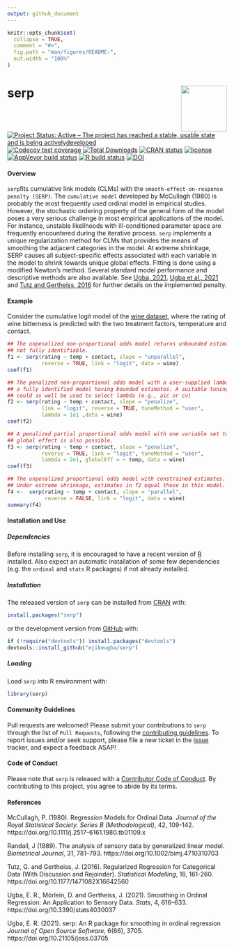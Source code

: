 ```yaml
---
output: github_document
---
```


<!-- README.md is generated from README.Rmd. Please edit that file -->

```r
knitr::opts_chunk$set(
  collapse = TRUE,
  comment = "#>",
  fig.path = "man/figures/README-",
  out.width = "100%"
)
```


# serp <img src='man/figures/hex_logo.png' align="right" height="105" />

<!-- badges: start -->
[![Project Status: Active – The project has reached a stable, usable state and is being activelydeveloped](https://www.repostatus.org/badges/latest/active.svg)](https://www.repostatus.org/#active)
[![Codecov test coverage](https://codecov.io/gh/ejikeugba/serp/branch/master/graph/badge.svg)](https://app.codecov.io/gh/ejikeugba/serp?branch=master)
[![Total Downloads](http://cranlogs.r-pkg.org/badges/grand-total/serp)](https://CRAN.R-project.org/package=serp)
[![CRAN status](https://www.r-pkg.org/badges/version/serp )](https://CRAN.R-project.org/package=serp)
[![license](https://img.shields.io/badge/license-GPL--2-blue.svg)](https://www.gnu.org/licenses/gpl-2.0.en.html)
[![AppVeyor build status](https://ci.appveyor.com/api/projects/status/github/ejikeugba/serp?branch=master&svg=true)](https://ci.appveyor.com/project/ejikeugba/serp)
[![R build status](https://github.com/ejikeugba/serp/workflows/R-CMD-check/badge.svg)](https://github.com/ejikeugba/serp/actions)
[![DOI](https://joss.theoj.org/papers/10.21105/joss.03705/status.svg)](https://doi.org/10.21105/joss.03705)
<!-- badges: end -->


#### Overview
`serp`fits cumulative link models (CLMs) with the `smooth-effect-on-response penalty (SERP)`. The `cumulative model` developed by McCullagh (1980) is probably the most frequently used ordinal model in empirical studies. However, the stochastic ordering property of the general form of the model poses a very serious challenge in most empirical applications of the model. For instance, unstable likelihoods with ill-conditioned parameter space are frequently encountered during the iterative process. `serp` implements a unique regularization method for CLMs that provides the means of smoothing the adjacent categories in the model. At extreme shrinkage, SERP causes all subject-specific effects associated with each variable in the model to shrink towards unique global effects. Fitting is done using a modified Newton's method. Several standard model performance and descriptive methods are also available. See [Ugba, 2021](https://doi.org/10.21105/joss.03705), [Ugba et al., 2021](https://doi.org/10.3390/stats4030037) and [Tutz and Gertheiss, 2016](https://doi.org/10.1177/1471082X16642560) for further details on the implemented penalty.


#### Example
Consider the cumulative logit model of the [wine dataset](https://ejikeugba.github.io/serp/reference/wine.html), where the rating of wine bitterness is predicted with the two treatment factors, temperature and contact.

```R
## The unpenalized non-proportional odds model returns unbounded estimates, hence,
## not fully identifiable.
f1 <- serp(rating ~ temp + contact, slope = "unparallel",
           reverse = TRUE, link = "logit", data = wine)
coef(f1)
```

```R
## The penalized non-proportional odds model with a user-supplied lambda gives 
## a fully identified model having bounded estimates. A suitable tuning criterion
## could as well be used to select lambda (e.g., aic or cv) 
f2 <- serp(rating ~ temp + contact, slope = "penalize",
           link = "logit", reverse = TRUE, tuneMethod = "user",
           lambda = 1e1 ,data = wine)
coef(f2)
```

```R
## A penalized partial proportional odds model with one variable set to 
## global effect is also possible.
f3 <- serp(rating ~ temp + contact, slope = "penalize",
           reverse = TRUE, link = "logit", tuneMethod = "user",
           lambda = 2e1, globalEff = ~ temp, data = wine)
coef(f3)
```

```R
## The unpenalized proportional odds model with constrained estimates. 
## Under estreme shrinkage, estimates in f2 equal those in this model.  
f4 <-  serp(rating ~ temp + contact, slope = "parallel",
            reverse = FALSE, link = "logit", data = wine)
summary(f4)
```

#### Installation and Use

##### Dependencies
Before installing `serp`, it is encouraged to have a recent version of [R](https://cran.r-project.org/bin/windows/base/) installed. Also expect an automatic installation of some few dependencies (e.g. the `ordinal` and `stats` R packages) if not already installed.  


##### Installation
The released version of `serp` can be installed from [CRAN](https://cran.r-project.org/package=serp) with:

``` r
install.packages("serp")
```

or the development version from [GitHub](https://github.com/ejikeugba/serp) with:

``` r
if (!require("devtools")) install.packages("devtools")
devtools::install_github("ejikeugba/serp")
```

##### Loading
Load `serp` into R environment with:
```r
library(serp)
```


#### Community Guidelines

Pull requests are welcomed! Please submit your contributions to `serp` through the list of `Pull Requests`, following the [contributing guidelines](https://ejikeugba.github.io/serp/CONTRIBUTING.html). To report issues and/or seek support, please file a new ticket in the [issue](https://github.com/ejikeugba/serp/issues) tracker, and expect a feedback ASAP! 


#### Code of Conduct

Please note that `serp` is released with a [Contributor Code of Conduct](https://github.com/ejikeugba/serp/blob/master/CODE_OF_CONDUCT.md). By contributing to this project, you agree to abide by its terms.


#### References
McCullagh, P. (1980). Regression Models for Ordinal Data. *Journal of the Royal Statistical Society. Series B (Methodological)*, 42, 109-142. https://doi.org/10.1111/j.2517-6161.1980.tb01109.x 

Randall, J (1989). The analysis of sensory data by generalized linear model. *Biometrical Journal*, 31, 781--793. https://doi.org/10.1002/bimj.4710310703

Tutz, G. and Gertheiss, J. (2016). Regularized Regression for Categorical Data (With Discussion and Rejoinder).  *Statistical Modelling*, 16, 161-260. https://doi.org/10.1177/1471082X16642560

Ugba, E. R., Mörlein, D. and Gertheiss, J. (2021). Smoothing in Ordinal Regression: An Application to Sensory Data. *Stats*, 4, 616–633. https://doi.org/10.3390/stats4030037

Ugba, E. R. (2021). serp: An R package for smoothing in ordinal regression *Journal of Open Source Software*, 6(66), 3705. https://doi.org/10.21105/joss.03705
